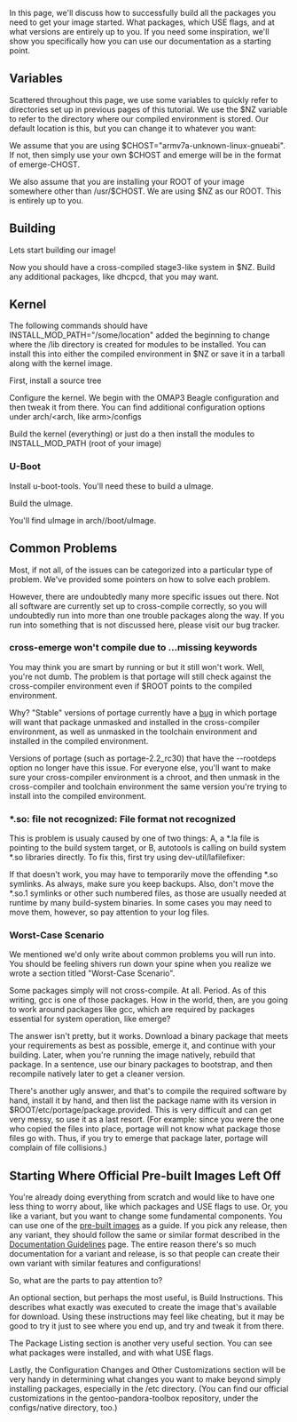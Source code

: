 In this page, we'll discuss how to successfully build all the packages you need to get your image started. What packages, which USE flags, and at what versions are 
entirely up to you. If you need some inspiration, we'll show you specifically how you can use our documentation as a starting point.

== Variables ==
Scattered throughout this page, we use some variables to quickly refer to directories set up in previous pages of this tutorial. We use the $NZ variable to refer to the 
directory where our compiled environment is stored. Our default location is this, but you can change it to whatever you want:
{{Command|<nowiki>export NZ="/usr/local/neuvoo"</nowiki>}}

We assume that you are using $CHOST="armv7a-unknown-linux-gnueabi". If not, then simply use your own $CHOST and emerge will be in the format of emerge-CHOST.
{{Warning|Do NOT set CHOST in your environment. CHOST in our examples below are simply placeholders.}}

We also assume that you are installing your ROOT of your image somewhere other than /usr/$CHOST. We are using $NZ as our ROOT. This is entirely up to you.

== Building ==
Lets start building our image!

{{Command|<nowiki>ROOT=$NZ USE="build" emerge-${CHOST} -1 --nodeps baselayout</nowiki>}}
{{Command|<nowiki>ROOT=$NZ emerge-${CHOST} system</nowiki>}}

Now you should have a cross-compiled stage3-like system in $NZ. Build any additional packages, like dhcpcd, that you may want.

== Kernel ==
The following commands should have INSTALL_MOD_PATH="/some/location" added the beginning to change where the /lib directory is created for modules to be installed. You 
can install this into either the compiled environment in $NZ or save it in a tarball along with the kernel image.

First, install a source tree
{{Command|<nowiki>ROOT=$NZ emerge-${CHOST} gentoo-sources</nowiki>}}

Configure the kernel. We begin with the OMAP3 Beagle configuration and then tweak it from there. You can find additional configuration options under arch/<arch, like 
arm>/configs
{{Command|<nowiki>make ARCH="arm" CROSS_COMPILE="${CHOST}-" omap3_beagle_defconfig</nowiki>}}
{{Command|<nowiki>make ARCH="arm" CROSS_COMPILE="${CHOST}-" menuconfig</nowiki>}}

Build the kernel (everything)
{{Command|<nowiki>make ARCH="arm" CROSS_COMPILE="${CHOST}-"</nowiki>}}
or just do a
{{Command|<nowiki>make ARCH="arm" CROSS_COMPILE="${CHOST}-" uImage</nowiki>}}
{{Command|<nowiki>make ARCH="arm" CROSS_COMPILE="${CHOST}-" modules</nowiki>}}
then install the modules to INSTALL_MOD_PATH (root of your image)
{{Command|<nowiki>make ARCH="arm" INSTALL_MOD_PATH="/some/location" CROSS_COMPILE="${CHOST}-" modules_install</nowiki>}}

=== U-Boot ===
Install u-boot-tools. You'll need these to build a uImage.
{{Command|emerge -av u-boot-tools}}

Build the uImage.
{{Command|<nowiki>make ARCH="arm" CROSS_COMPILE="${CHOST}-" uImage</nowiki>}}

You'll find uImage in arch/<arch of your choice>/boot/uImage.

== Common Problems ==
Most, if not all, of the issues can be categorized into a particular type of problem. We've provided some pointers on how to solve each problem.

However, there are undoubtedly many more specific issues out there. Not all software are currently set up to cross-compile correctly, so you will undoubtedly run into 
more than one trouble packages along the way. If you run into something that is not discussed here, please visit our bug tracker.

=== cross-emerge <package> won't compile due to ...missing keywords ===
You may think you are smart by running
{{Command|<nowiki>ACCEPT_KEYWORDS="arm ~arm" emerge-${CHOST} <package></nowiki>}} or {{Command|<nowiki>echo "<package> ~arm" >> $SYSROOT/etc/package.keywords</nowiki>}} 
but it still won't work. Well, you're not dumb. The problem is that portage will still check against the cross-compiler environment even if $ROOT points to the compiled 
environment.

Why? "Stable" versions of portage currently have a [http://bugs.gentoo.org/222895 bug] in which portage will want that package unmasked and installed in the 
cross-compiler environment, as well as unmasked in the toolchain environment and installed in the compiled environment.

Versions of portage (such as portage-2.2_rc30) that have the --rootdeps option no longer have this issue. For everyone else, you'll want to make sure your cross-compiler 
environment is a chroot, and then unmask in the cross-compiler and toolchain environment the same version you're trying to install into the compiled environment.

=== *.so: file not recognized: File format not recognized ===
This is problem is usualy caused by one of two things: A, a *.la file is pointing to the build system target, or B, autotools is calling on build system *.so libraries 
directly.  To fix this, first try using dev-util/lafilefixer:

{{Command|<nowiki>emerge lafilefixer</nowiki>}}
{{Command|<nowiki>lafilefixer /</nowiki>}}

If that doesn't work, you may have to temporarily move the offending *.so symlinks.  As always, make sure you keep backups.  Also, don't move the *.so.1 symlinks or 
other such numbered files, as those are usually needed at runtime by many build-system binaries.  In some cases you may need to move them, however, so pay attention to 
your log files.

=== Worst-Case Scenario ===
We mentioned we'd only write about common problems you will run into. You should be feeling shivers run down your spine when you realize we wrote a section titled 
"Worst-Case Scenario".

Some packages simply will not cross-compile. At all. Period. As of this writing, gcc is one of those packages. How in the world, then, are you going to work around 
packages like gcc, which are required by packages essential for system operation, like emerge?

The answer isn't pretty, but it works. Download a binary package that meets your requirements as best as possible, emerge it, and continue with your building. Later, 
when you're running the image natively, rebuild that package. In a sentence, use our binary packages to bootstrap, and then recompile natively later to get a cleaner 
version.

There's another ugly answer, and that's to compile the required software by hand, install it by hand, and then list the package name with its version in 
$ROOT/etc/portage/package.provided. This is very difficult and can get very messy, so use it as a last resort. (For example: since you were the one who copied the files 
into place, portage will not know what package those files go with. Thus, if you try to emerge that package later, portage will complain of file collisions.)

== Starting Where Official Pre-built Images Left Off ==
You're already doing everything from scratch and would like to have one less thing to worry about, like which packages and USE flags to use. Or, you like a variant, but 
you want to change some fundamental components. You can use one of the [[:Category:Image|pre-built images]] as a guide. If you pick any release, then any variant, they 
should follow the same or similar format described in the [[Documentation Guidelines#Release Page|Documentation Guidelines]] page. The entire reason there's so much 
documentation for a variant and release, is so that people can create their own variant with similar features and configurations!

So, what are the parts to pay attention to?

An optional section, but perhaps the most useful, is Build Instructions. This describes what exactly was executed to create the image that's available for download. 
Using these instructions may feel like cheating, but it may be good to try it just to see where you end up, and try and tweak it from there.

The Package Listing section is another very useful section. You can see what packages were installed, and with what USE flags.

Lastly, the Configuration Changes and Other Customizations section will be very handy in determining what changes you want to make beyond simply installing packages, 
especially in the /etc directory. (You can find our official customizations in the gentoo-pandora-toolbox repository, under the configs/native directory, too.)

{{Note|If you make any changes that you think should be included in the official builds, do not hesitate to file a bug report against 
[https://bugs.launchpad.net/gentoo-pandora-toolbox gentoo-pandora-toolbox], or mention it to one of our developers!}}
